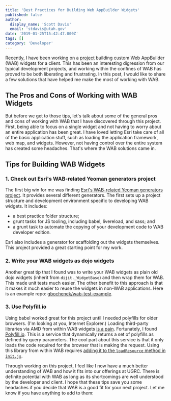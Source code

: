 ```yaml
---
title: 'Best Practices for Building Web AppBuilder Widgets'
published: false
author:
  display_name: 'Scott Davis'
  email: 'stdavis@utah.gov'
date: '2019-01-25T15:42:47.000Z'
tags: []
category: 'Developer'
---
```



Recently, I have been working on a [project](https://github.com/agrc/wfrc-wab-widgets/) building custom Web AppBuilder (WAB) widgets for a client. This has been an interesting digression from our typical development projects, and working within the confines of WAB has proved to be both liberating and frustrating. In this post, I would like to share a few solutions that have helped me make the most of working with WAB.

## The Pros and Cons of Working with WAB Widgets

But before we get to those tips, let's talk about some of the general pros and cons of working with WAB that I have discovered through this project. First, being able to focus on a single widget and not having to worry about an entire application has been great. I have loved letting Esri take care of all of the basic application stuff, such as loading the application framework, web map, and widgets. However, not having control over the entire system has created some headaches. That's where the WAB solutions came in.

## Tips for Building WAB Widgets

### 1. Check out Esri's WAB-related Yeoman generators project

The first big win for me was finding [Esri's WAB-related Yeoman generators project](https://github.com/Esri/generator-esri-appbuilder-js). It provides several different generators. The first sets up a project structure and development environment specific to developing WAB widgets. It includes:

- a best practice folder structure;
- grunt tasks for JS tooling, including babel, livereload, and sass; and
- a grunt task to automate the copying of your development code to WAB developer edition.

Esri also includes a generator for scaffolding out the widgets themselves. This project provided a great starting point for my work.

### 2. Write your WAB widgets as dojo widgets

Another great tip that I found was to write your WAB widgets as plain old dojo widgets (inherit from `dijit._WidgetBase`) and then wrap them for WAB. This made unit tests much easier. The other benefit to this approach is that it makes it much easier to reuse the widgets in non-WAB applications. Here is an example repo: [gbochenek/wab-test-example](https://github.com/gbochenek/wab-test-example).

### 3. Use Polyfill.io

Using babel worked great for this project until I needed polyfills for older browsers. (I'm looking at you, Internet Explorer.) Loading third-party libraries via AMD from within WAB widgets [is a pain](https://developers.arcgis.com/web-appbuilder/sample-code/add-a-third-party-library.htm). Fortunately, I found [Polyfill.io](https://polyfill.io/v3/). This is a service that dynamically returns a set of polyfills as defined by query parameters. The cool part about this service is that it only loads the code required for the browser that is making the request. Using this library from within WAB requires [adding it to the `loadResource` method in `init.js`](https://github.com/agrc/wfrc-wab-widgets#add-a-polyfill-for-older-browsers).

Through working on this project, I feel like I now have a much better understanding of WAB and how it fits into our offerings at UGRC. There is definite potential with WAB as long as its shortcomings are well understood by the developer and client. I hope that these tips save you some headaches if you decide that WAB is a good fit for your next project. Let me know if you have anything to add to them: <Contacts inline subject={frontmatter.title} contactKey="wab" />
